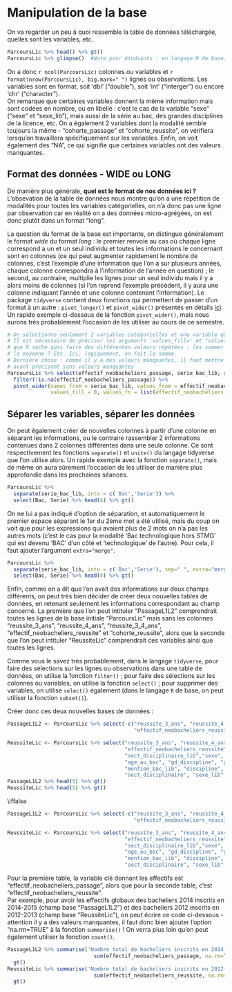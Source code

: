 # Manipulation de la base {#c02-Manipulation-base}

On va regarder un peu à quoi ressemble la table de données téléchargée, quelles sont les variables, etc.  
```{r}
ParcoursLic %>% head() %>% gt()
ParcoursLic %>% glimpse()  #Note pour étudiants : en langage R de base, fonction équivalente 'str()'
```

On a donc `r ncol(ParcoursLic)` colonnes ou variables et `r format(nrow(ParcoursLic), big.mark=" ")` lignes ou observations. Les variables sont en format, soit 'dbl' ("double"), soit 'int' ("interger") ou encore 'chr' ("character").  
On remarque que certaines variables donnent la même information mais sont codées en nombre, ou en libellé : c'est le cas de la variable "sexe" ("sexe" et "sexe_lib"), mais aussi de la série au bac, des grandes disciplines de la licence, etc. On a également 2 variables dont la modalité semble toujours la même - "cohorte_passage" et "cohorte_reussite", on vérifiera lorsqu'on travaillera spécifiquement sur les variables. Enfin, on voit également des "NA", ce qui signifie que certaines variables ont des valeurs manquantes.  
  
  
## Format des données - WIDE ou LONG
De manière plus générale, **quel est le format de nos données ici ?** L'obsevation de la table de données nous montre qu'on a une répétition de modalités pour toutes les variables catégorielles, on n'a donc pas une ligne par observation car en réalité on a des données micro-agrégées, on est donc plutôt dans un format "long".  

La question du format de la base est importante, on distingue généralement le format *wide* du format *long* : le premier renvoie au cas où chaque ligne correspond a un et un seul individu et toutes les informations le concernant sont en colonnes (ce qui peut augmenter rapidement le nombre de colonnes, c'est l'exemple d'une information que l'on a sur plusieurs années, chaque colonne correspondra à l'information de l'année en question) ; le second, au contraire, multiplie les lignes pour un seul individu mais il y a alors moins de colonnes (si l'on reprend l'exemple précédent, il y aura une colonne indiquant l'année et une colonne contenant l'information). Le package `tidyverse` contient deux fonctions qui permettent de passer d'un format à un autre : `pivot_longer()` et `pivot_wider()` présentés en détails <a href="https://tidyr.tidyverse.org/articles/pivot.html" target="_blank">ici</a>. Un rapide exemple ci-dessous de la fonction `pivot_wider()`, mais nous aurons très probablement l'occasion de les utiliser au cours de ce semestre. 
```{r}
# On sélectionne seulement 2 variables catégorielles et une variable quanti
# Il est nécessaire de préciser les arguments `values_fill=' et "values_fn' pour
# que R sache quoi faire des différentes valeurs répétées : les sommer ? en faire
# la moyenne ? Etc. Ici, logiquement, on fait la somme.
# Dernière chose : comme il y a des valeurs manquantes, il faut mettre un filtre
# avant précisant sans valeurs manquantes
ParcoursLic %>% select(effectif_neobacheliers_passage, serie_bac_lib, age_au_bac_lib) %>%
  filter(!is.na(effectif_neobacheliers_passage)) %>%
  pivot_wider(names_from = serie_bac_lib, values_from = effectif_neobacheliers_passage,
              values_fill = 0, values_fn = list(effectif_neobacheliers_passage=sum))
```
  
  
## Séparer les variables, séparer les données
On peut également créer de nouvelles colonnes à partir d'une colonne en séparant les informations, ou le contraire rassembler 2 informations contenues dans 2 colonnes différentes dans une seule colonne. Ce sont respectivement les fonctions `separate()` et `unite()` du langage tidyverse que l'on utilise alors. Un rapide exemple avec la fonction  `separate()`, mais de même on aura sûrement l'occasion de les utiliser de manière plus approfondie dans les prochaines séances.
```{r}
ParcoursLic %>% 
  separate(serie_bac_lib, into = c('Bac','Serie')) %>% 
  select(Bac, Serie) %>% head(4) %>% gt()
```
On ne lui a pas indiqué d'option de séparation, et automatiquement le premier espace séparant le 1er du 2ème mot a été utilisé, mais du coup on voit que pour les expressions qui avaient plus de 2 mots on n'a pas les autres mots (c'est le cas pour la modalité 'Bac technologique hors STMG' qui est devenu 'BAC' d'un côté et 'technologique' de l'autre). Pour cela, il faut ajouter l'argument `extra="merge"`.
```{r}
ParcoursLic %>% 
  separate(serie_bac_lib, into = c('Bac','Serie'), sep=" ", extra="merge") %>% 
  select(Bac, Serie) %>% head(4) %>% gt()
```
  
  
  
Enfin, comme on a dit que l'on avait des informations sur deux champs différents, on peut très bien décider de créer deux nouvelles tables de données, en retenant seulement les informations correspondant au champ concerné. La première que l'on peut intituler "PassageL1L2" comprendrait toutes les lignes de la base initiale "ParcoursLic" mais sans les colonnes "reussite_3_ans", "reussite_4_ans", "reussite_3_4_ans", "effectif_neobacheliers_reussite" et "cohorte_reussite", alors que la seconde que l'on peut intituler "ReussiteLic" comprendrait ces variables ainsi que toutes les lignes.   

Comme vous le savez très probablement, dans le langage `tidyverse`, pour faire des sélections sur les lignes ou observations dans une table de données, on utilise la fonction `filter()` ; pour faire des sélections sur les colonnes ou variables, on utilise la fonction `select()`  ; pour supprimer des variables, on utilise `select()` également (dans le langage `R` de base, on peut utiliser la fonction `subset()`).    


Créer donc ces deux nouvelles bases de données :  
```{r echo=FALSE}
PassageL1L2 <- ParcoursLic %>% select(-c("reussite_3_ans", "reussite_4_ans", "reussite_3_4_ans",
                                         "effectif_neobacheliers_reussite", "cohorte_reussite"))

ReussiteLic <- ParcoursLic %>% select("reussite_3_ans", "reussite_4_ans", "reussite_3_4_ans",
                                      "effectif_neobacheliers_reussite", "cohorte_reussite",
                                      "sect_disciplinaire_lib","sexe", "age_au_bac_lib", "serie_bac_lib",
                                      "age_au_bac", "gd_discipline", "gd_discipline_lib",
                                      "mention_bac_lib", "discipline", "discipline_lib",   
                                      "sect_disciplinaire", "sexe_lib", "mention_bac", "serie_bac")
PassageL1L2 %>% head(5) %>% gt()
ReussiteLic %>% head(5) %>% gt()
```

\iffalse
<div class="solution-exo">
```{r eval=FALSE}
PassageL1L2 <- ParcoursLic %>% select(-c("reussite_3_ans", "reussite_4_ans", "reussite_3_4_ans",
                                         "effectif_neobacheliers_reussite", "cohorte_reussite"))

ReussiteLic <- ParcoursLic %>% select("reussite_3_ans", "reussite_4_ans", "reussite_3_4_ans",
                                      "effectif_neobacheliers_reussite", "cohorte_reussite",
                                      "sect_disciplinaire_lib","sexe", "age_au_bac_lib", "serie_bac_lib",
                                      "age_au_bac", "gd_discipline", "gd_discipline_lib",
                                      "mention_bac_lib", "discipline", "discipline_lib",   
                                      "sect_disciplinaire", "sexe_lib", "mention_bac", "serie_bac")
```
</div>
\fi
  
  
Pour la première table, la variable clé donnant les effectifs est "effectif_neobacheliers_passage", alors que pour la seconde table, c'est "effectif_neobacheliers_reussite".  
Par exemple, pour avoir les effectifs globaux des bacheliers 2014 inscrits en 2014-2015 (champ base "PassageL1L2") et des bacheliers 2012 inscrits en 2012-2013 (champ base "ReussiteLic"), on peut écrire ce code ci-dessous - attention il y a des valeurs manquantes, il faut donc bien ajouter l'option "na.rm=TRUE" à la fonction `summarise()` ! On verra plus loin qu'on peut également utiliser la fonction `count()`.
```{r message=FALSE, warning=FALSE}
PassageL1L2 %>% summarise('Nombre total de bacheliers inscrits en 2014-2015 en licence' = 
                            sum(effectif_neobacheliers_passage, na.rm=TRUE)) %>%  
  gt()
ReussiteLic %>% summarise('Nombre total de bacheliers inscrits en 2012-2013 en licence' =
                            sum(effectif_neobacheliers_reussite, na.rm=TRUE)) %>%
  gt()
```
